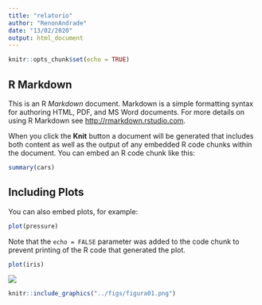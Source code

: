 ```yaml
---
title: "relatorio"
author: "RenonAndrade"
date: "13/02/2020"
output: html_document
---
```


```r
knitr::opts_chunk$set(echo = TRUE)
```

## R Markdown

This is an R _Markdown_ document. Markdown is a simple formatting syntax for authoring HTML, PDF, and MS Word documents. For more details on using R Markdown see <http://rmarkdown.rstudio.com>.

When you click the **Knit** button a document will be generated that includes both content as well as the output of any embedded R code chunks within the document. You can embed an R code chunk like this:

```r
summary(cars)
```

## Including Plots

You can also embed plots, for example:

```r
plot(pressure)
```

Note that the `echo = FALSE` parameter was added to the code chunk to prevent printing of the R code that generated the plot.

```r
plot(iris)
```

![](../figs/figura01.png)

```r
knitr::include_graphics("../figs/figura01.png")
```

```r

```


